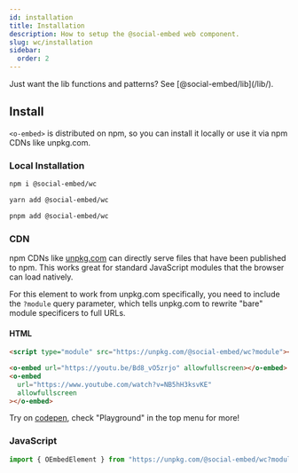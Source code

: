 ```yaml
---
id: installation
title: Installation
description: How to setup the @social-embed web component.
slug: wc/installation
sidebar:
  order: 2
---
```



<Aside type="tip">
Just want the lib functions and patterns? See [@social-embed/lib](/lib/).
</Aside>

## Install

`<o-embed>` is distributed on npm, so you can install it locally or use it via npm CDNs like unpkg.com.

### Local Installation

<Tabs syncKey="pkg">
<TabItem label="npm">

```bash
npm i @social-embed/wc
```

</TabItem>

<TabItem label="yarn">

```bash
yarn add @social-embed/wc
```

</TabItem>

<TabItem label="pnpm">

```bash
pnpm add @social-embed/wc
```

</TabItem>
</Tabs>

### CDN

npm CDNs like [unpkg.com](https://unpkg.com) can directly serve files that have been published to npm. This works great for standard JavaScript modules that the browser can load natively.

For this element to work from unpkg.com specifically, you need to include the `?module` query parameter, which tells unpkg.com to rewrite "bare" module specificers to full URLs.

#### HTML

```html
<script type="module" src="https://unpkg.com/@social-embed/wc?module"></script>

<o-embed url="https://youtu.be/Bd8_vO5zrjo" allowfullscreen></o-embed>
<o-embed
  url="https://www.youtube.com/watch?v=NB5hH3ksvKE"
  allowfullscreen
></o-embed>
```

Try on [codepen](https://codepen.io/attachment/pen/poRRwdy), check "Playground" in the top menu for more!

### JavaScript

```js
import { OEmbedElement } from "https://unpkg.com/@social-embed/wc?module";
```
